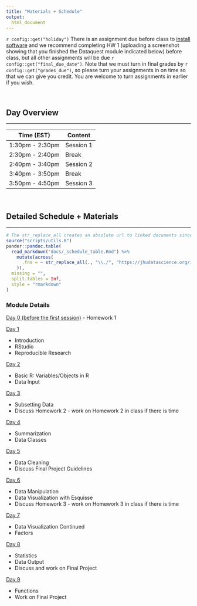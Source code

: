 ```yaml
---
title: "Materials + Schedule"
output:
  html_document
---
```


`r config::get("holiday")` There is an assignment due before class to [install software](../../modules/Setup/R_and_RStudio_installation.html) and we recommend completing HW 1 (uploading a screenshot showing that you finished the Dataquest module indicated below) before class, but all other assignments will be due `r config::get("final_due_date")`. Note that we must turn in final grades by `r config::get("grades_due")`, so please turn your assignments in on time so that we can give you credit. You are welcome to turn assignments in earlier if you wish.

<br>

## Day Overview
***

| Time (EST)        | Content   |
|-------------------|-----------|
| 1:30pm - 2:30pm   | Session 1 |
| 2:30pm - 2:40pm   | Break     |
| 2:40pm - 3:40pm   | Session 2 |
| 3:40pm - 3:50pm   | Break     |
| 3:50pm - 4:50pm   | Session 3 |

<br>

## Detailed Schedule + Materials
***

```r
# The str_replace_all creates an absolute url to linked documents since there are word and pdf rendered versions of the syllabus
source("scripts/utils.R")
pander::pandoc.table(
  read_markdown("docs/_schedule_table.Rmd") %>%
    mutate(across(
      .fns = ~ str_replace_all(., "\\./", "https://jhudatascience.org/intro_to_r/")
    )),
  missing = "",
  split.tables = Inf,
  style = "rmarkdown"
)
```

### Module Details

[Day 0 (before the first session)](docs/module_details/day0.html)
 - Homework 1

[Day 1](docs/module_details/day1.html)

- Introduction 
- RStudio
- Reproducible Research

[Day 2](docs/module_details/day2.html)

- Basic R: Variables/Objects in R
- Data Input


[Day 3](docs/module_details/day3.html)

- Subsetting Data
- Discuss Homework 2 - work on Homework 2 in class if there is time


[Day 4](docs/module_details/day4.html)

- Summarization
- Data Classes


[Day 5](docs/module_details/day5.html)

- Data Cleaning
- Discuss Final Project Guidelines


[Day 6](docs/module_details/day6.html)

- Data Manipulation
- Data Visualization with Esquisse
- Discuss Homework 3 - work on Homework 3 in class if there is time


[Day 7](docs/module_details/day7.html)

- Data Visualization Continued
- Factors

[Day 8](docs/module_details/day8.html)

- Statistics
- Data Output
- Discuss and work on Final Project


[Day 9](docs/module_details/day9.html)

- Functions
- Work on Final Project
